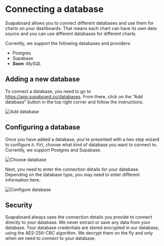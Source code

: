 # Connecting a database

Suapaboard allows you to connect different databases and use them for charts on your dashboards. That means each chart can have its own
data source and you can use different databases for different charts.

Currently, we support the following databases and providers:
- Postgres
- Supabase
- _**Soon**: MySQL_

## Adding a new database

To connect a database, you need to go to https://app.supaboard.co/databases.
From there, click on the "Add database" button in the top right corner and follow the instructions.

![Add database](/img/docs/add-database.png)

## Configuring a database

Once you have added a database, you're presented with a two step wizard to configure it.
Firt, choose what kind of database you want to connect to. Currently, we support Postgres and Supabase.

![Choose database](/img/docs/database-type.png)

Next, you need to enter the connection details for your database. Depending on the database type, you may need to enter different information here.

![Configure database](/img/docs/database-details.png)

## Security

Suapaboard always uses the connection details you provide to connect directly to your database. We never extract or save any data from your database.
Your database credentials are stored encrypted in our database, using the AES-256-CBC algorithm. We decrypt them on the fly and only when we need to connect to your database.